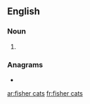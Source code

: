 ==English==

===Noun===
{{head|en|noun plural form|head=[[fisher]] [[cat]]s}}

# {{plural of|fisher cat|lang=en}}

===Anagrams===
* {{l|en|catfishers}}

[[ar:fisher cats]]
[[fr:fisher cats]]